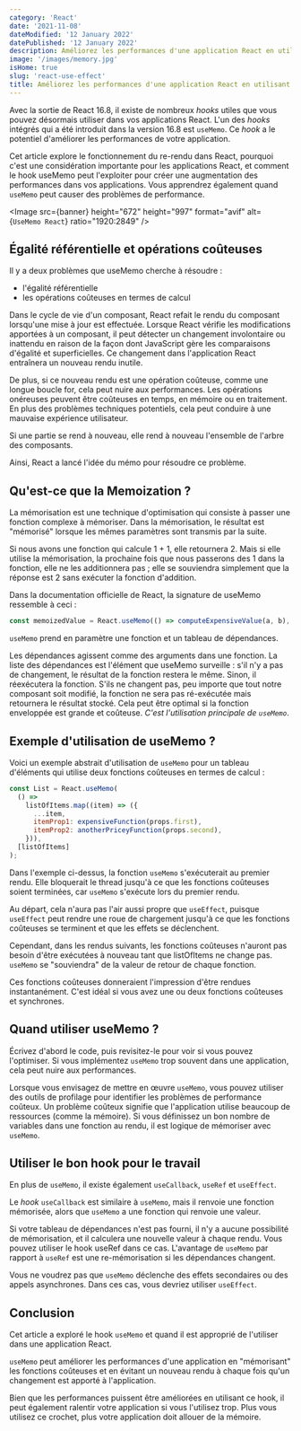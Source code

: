 ```yaml
---
category: 'React'
date: '2021-11-08'
dateModified: '12 January 2022'
datePublished: '12 January 2022'
description: Améliorez les performances d'une application React en utilisant le hook d'effet useMemo()
image: '/images/memory.jpg'
isHome: true
slug: 'react-use-effect'
title: Améliorez les performances d'une application React en utilisant le hook d'effet useMemo()
---
```



Avec la sortie de React 16.8, il existe de nombreux _hooks_ utiles que vous pouvez désormais utiliser dans vos applications React.
L'un des _hooks_ intégrés qui a été introduit dans la version 16.8 est `useMemo`. Ce _hook_ a le potentiel d'améliorer les performances de votre application.

Cet article explore le fonctionnement du re-rendu dans React, pourquoi c'est une considération importante pour les applications React, et comment le hook useMemo peut l'exploiter pour créer une augmentation des performances dans vos applications. Vous apprendrez également quand `useMemo` peut causer des problèmes de performance.

<Image
  src={banner}
  height="672"
  height="997"
  format="avif"
  alt={`UseMemo React`}
  ratio="1920:2849"
/>

## Égalité référentielle et opérations coûteuses

Il y a deux problèmes que useMemo cherche à résoudre :

- l'égalité référentielle
- les opérations coûteuses en termes de calcul

Dans le cycle de vie d'un composant, React refait le rendu du composant lorsqu'une mise à jour est effectuée. Lorsque React vérifie les modifications apportées à un composant, il peut détecter un changement involontaire ou inattendu en raison de la façon dont JavaScript gère les comparaisons d'égalité et superficielles. Ce changement dans l'application React entraînera un nouveau rendu inutile.

De plus, si ce nouveau rendu est une opération coûteuse, comme une longue boucle for, cela peut nuire aux performances. Les opérations onéreuses peuvent être coûteuses en temps, en mémoire ou en traitement. En plus des problèmes techniques potentiels, cela peut conduire à une mauvaise expérience utilisateur.

Si une partie se rend à nouveau, elle rend à nouveau l'ensemble de l'arbre des composants.

Ainsi, React a lancé l'idée du mémo pour résoudre ce problème.

## Qu'est-ce que la Memoization ?

La mémorisation est une technique d'optimisation qui consiste à passer une fonction complexe à mémoriser. Dans la mémorisation, le résultat est "mémorisé" lorsque les mêmes paramètres sont transmis par la suite.

Si nous avons une fonction qui calcule 1 + 1, elle retournera 2. Mais si elle utilise la mémorisation, la prochaine fois que nous passerons des 1 dans la fonction, elle ne les additionnera pas ; elle se souviendra simplement que la réponse est 2 sans exécuter la fonction d'addition.

Dans la documentation officielle de React, la signature de useMemo ressemble à ceci :

```jsx
const memoizedValue = React.useMemo(() => computeExpensiveValue(a, b), [a, b]);
```

`useMemo` prend en paramètre une fonction et un tableau de dépendances.

Les dépendances agissent comme des arguments dans une fonction. La liste des dépendances est l'élément que useMemo surveille : s'il n'y a pas de changement, le résultat de la fonction restera le même. Sinon, il réexécutera la fonction. S'ils ne changent pas, peu importe que tout notre composant soit modifié, la fonction ne sera pas ré-exécutée mais retournera le résultat stocké. Cela peut être optimal si la fonction enveloppée est grande et coûteuse. _C'est l'utilisation principale de `useMemo`_.

## Exemple d'utilisation de useMemo ?

Voici un exemple abstrait d'utilisation de `useMemo` pour un tableau d'éléments qui utilise deux fonctions coûteuses en termes de calcul :

```jsx
const List = React.useMemo(
  () =>
    listOfItems.map((item) => ({
      ...item,
      itemProp1: expensiveFunction(props.first),
      itemProp2: anotherPriceyFunction(props.second),
    })),
  [listOfItems]
);
```

Dans l'exemple ci-dessus, la fonction `useMemo` s'exécuterait au premier rendu. Elle bloquerait le thread jusqu'à ce que les fonctions coûteuses soient terminées, car `useMemo` s'exécute lors du premier rendu.

Au départ, cela n'aura pas l'air aussi propre que `useEffect`, puisque `useEffect` peut rendre une roue de chargement jusqu'à ce que les fonctions coûteuses se terminent et que les effets se déclenchent.

Cependant, dans les rendus suivants, les fonctions coûteuses n'auront pas besoin d'être exécutées à nouveau tant que listOfItems ne change pas. `useMemo` se "souviendra" de la valeur de retour de chaque fonction.

Ces fonctions coûteuses donneraient l'impression d'être rendues instantanément. C'est idéal si vous avez une ou deux fonctions coûteuses et synchrones.

## Quand utiliser useMemo ?

Écrivez d'abord le code, puis revisitez-le pour voir si vous pouvez l'optimiser. Si vous implémentez `useMemo` trop souvent dans une application, cela peut nuire aux performances.

Lorsque vous envisagez de mettre en œuvre `useMemo`, vous pouvez utiliser des outils de profilage pour identifier les problèmes de performance coûteux. Un problème coûteux signifie que l'application utilise beaucoup de ressources (comme la mémoire). Si vous définissez un bon nombre de variables dans une fonction au rendu, il est logique de mémoriser avec `useMemo`.

## Utiliser le bon hook pour le travail

En plus de `useMemo`, il existe également `useCallback`, `useRef` et `useEffect`.

Le _hook_ `useCallback` est similaire à `useMemo`, mais il renvoie une fonction mémorisée, alors que `useMemo` a une fonction qui renvoie une valeur.

Si votre tableau de dépendances n'est pas fourni, il n'y a aucune possibilité de mémorisation, et il calculera une nouvelle valeur à chaque rendu. Vous pouvez utiliser le hook useRef dans ce cas. L'avantage de `useMemo` par rapport à `useRef` est une re-mémorisation si les dépendances changent.

Vous ne voudrez pas que `useMemo` déclenche des effets secondaires ou des appels asynchrones. Dans ces cas, vous devriez utiliser `useEffect`.

## Conclusion

Cet article a exploré le hook `useMemo` et quand il est approprié de l'utiliser dans une application React.

`useMemo` peut améliorer les performances d'une application en "mémorisant" les fonctions coûteuses et en évitant un nouveau rendu à chaque fois qu'un changement est apporté à l'application.

Bien que les performances puissent être améliorées en utilisant ce hook, il peut également ralentir votre application si vous l'utilisez trop. Plus vous utilisez ce crochet, plus votre application doit allouer de la mémoire.
